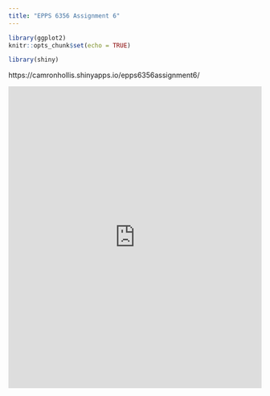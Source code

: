```yaml
---
title: "EPPS 6356 Assignment 6"
---
```


```r
library(ggplot2)
knitr::opts_chunk$set(echo = TRUE)

library(shiny)
```

https://camronhollis.shinyapps.io/epps6356assignment6/


<iframe height="600" width="100%" frameborder="no" src="https://camronhollis.shinyapps.io/epps6356assignment6/">

</iframe>
